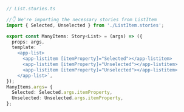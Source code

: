 ```ts
// List.stories.ts

//👇 We're importing the necessary stories from ListItem
import { Selected, Unselected } from './ListItem.stories';

export const ManyItems: Story<List> = (args) => ({
  props: args,
  template: `
    <app-list>
      <app-listitem [itemProperty]="Selected"></app-listitem>
      <app-listitem [itemProperty]="Unselected"></app-listitem>
      <app-listitem [itemProperty]="Unselected"></app-listitem>
    </app-list>`,
});
ManyItems.args= {
  Selected: Selected.args.itemProperty,
  Unselected: Unselected.args.itemProperty,
};
```
